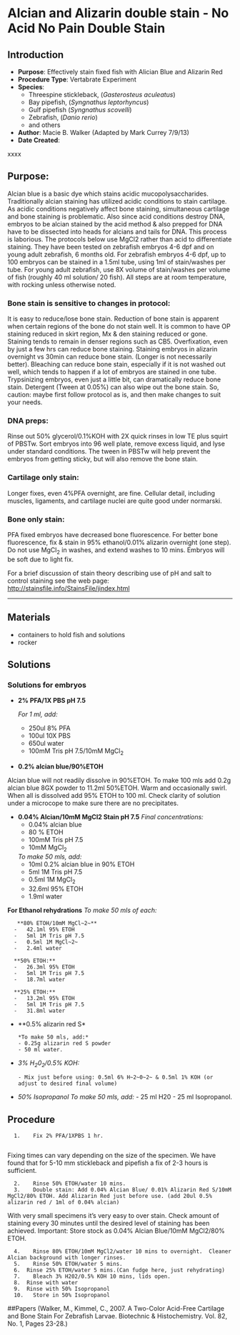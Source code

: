 # Alcian and Alizarin double stain - No Acid No Pain Double Stain {#sec-vertexp_doublestain}

## Introduction

-   **Purpose**: Effectively stain fixed fish with Alician Blue and Alizarin Red
-   **Procedure Type**: Vertabrate Experiment
-   **Species**:
    -   Threespine stickleback, (*Gasterosteus aculeatus*)
    -   Bay pipefish, (*Syngnathus leptorhyncus*)
    -   Gulf pipefish (*Syngnathus scovelli*)
    -   Zebrafish, (*Danio rerio*)
    - and others
-   **Author**: Macie B. Walker (Adapted by Mark Currey 7/9/13)
-   **Date Created**: 

::: {.callout-warning title="NOTES"}
xxxx
:::

## Purpose: {#purpose .head}

Alcian blue is a basic dye which stains acidic mucopolysaccharides. Traditionally alcian staining has utilized acidic conditions to stain cartilage. As acidic conditions negatively affect bone staining, simultaneous cartilage and bone staining is problematic. Also since acid conditions destroy DNA, embryos to be alcian stained by the acid method & also prepped for DNA have to be dissected into heads for alcians and tails for DNA. This process is laborious. The protocols below use MgCl2 rather than acid to differentiate staining. They have been tested on zebrafish embryos 4-6 dpf and on young adult zebrafish, 6 months old. For zebrafish embryos 4-6 dpf, up to 100 embryos can be stained in a 1.5ml tube, using 1ml of stain/washes per tube. For young adult zebrafish, use 8X volume of stain/washes per volume of fish (roughly 40 ml solution/ 20 fish). All steps are at room temperature, with rocking unless otherwise noted.

### Bone stain is sensitive to changes in protocol: {#bone-stain-is-sensitive-to-changes-in-protocol .subhead2}

It is easy to reduce/lose bone stain. Reduction of bone stain is apparent when certain regions of the bone do not stain well. It is common to have OP staining reduced in skirt region, Mx & den staining reduced or gone. Staining tends to remain in denser regions such as CB5. Overfixation, even by just a few hrs can reduce bone staining. Staining embryos in alizarin overnight vs 30min can reduce bone stain. (Longer is not necessarily better). Bleaching can reduce bone stain, especially if it is not washed out well, which tends to happen if a lot of embryos are stained in one tube. Trypsinizing embryos, even just a little bit, can dramatically reduce bone stain. Detergent (Tween at 0.05%) can also wipe out the bone stain. So, caution: maybe first follow protocol as is, and then make changes to suit your needs.

### DNA preps: {#dna-preps .subhead2}

Rinse out 50% glycerol/0.1%KOH with 2X quick rinses in low TE plus squirt of PBSTw. Sort embryos into 96 well plate, remove excess liquid, and lyse under standard conditions. The tween in PBSTw will help prevent the embryos from getting sticky, but will also remove the bone stain.

### Cartilage only stain: {#cartilage-only-stain .subhead2}

Longer fixes, even 4%PFA overnight, are fine. Cellular detail, including muscles, ligaments, and cartilage nuclei are quite good under normarski.

### Bone only stain: {#bone-only-stain .subhead2}

PFA fixed embryos have decreased bone fluorescence. For better bone fluorescence, fix & stain in 95% ethanol/0.01% alizarin overnight (one step). Do not use MgCl~2~ in washes, and extend washes to 10 mins. Embryos will be soft due to light fix.

For a brief discussion of stain theory describing use of pH and salt to control staining see the web page: <http://stainsfile.info/StainsFile/jindex.html>

------------------------------------------------------------------------

## Materials

-   containers to hold fish and solutions
-   rocker

## Solutions

### Solutions for embryos

- **2% PFA/1X PBS pH 7.5**

  *For 1 ml, add:*
    -   250ul 8% PFA
    -   100ul 10X PBS
    -   650ul water
    -   100mM Tris pH 7.5/10mM MgCl~2~
    
- **0.2% alcian blue/90%ETOH**

::: {.callout-Note title="NOTES"}
Alcian blue will not readily dissolve in 90%ETOH. To make 100 mls add 0.2g alcian blue 8GX powder to 11.2ml 50%ETOH. Warm and occasionally swirl. When all is dissolved add 95% ETOH to 100 ml. Check clarity of solution under a microcope to make sure there are no precipitates. 
:::
 
 
 - **0.04% Alcian/10mM MgCl2 Stain pH 7.5** 
       *Final concentrations:*
      -   0.04% alcian blue
      -   80 % ETOH
      -   100mM Tris pH 7.5
      -   10mM MgCl~2~

      *To make 50 mls, add:*
      -   10ml 0.2% alcian blue in 90% ETOH
      -   5ml 1M Tris pH 7.5
      -   0.5ml 1M MgCl~2~
      -   32.6ml 95% ETOH
      -   1.9ml water

**For Ethanol rehydrations**
    *To make 50 mls of each:*

       **80% ETOH/10mM MgCl~2~**
      -   42.1ml 95% ETOH
      -   5ml 1M Tris pH 7.5
      -   0.5ml 1M MgCl~2~
      -   2.4ml water
      
      **50% ETOH:**
      -   26.3ml 95% ETOH
      -   5ml 1M Tris pH 7.5
      -   18.7ml water
      
      **25% ETOH:**
      -   13.2ml 95% ETOH
      -   5ml 1M Tris pH 7.5
      -   31.8ml water

- **0.5% alizarin red S*

      *To make 50 mls, add:*
      - 0.25g alizarin red S powder 
      - 50 ml water.


- *3% H~2~0~2~/0.5% KOH:*

      - Mix just before using: 0.5ml 6% H~2~0~2~ & 0.5ml 1% KOH (or adjust to desired final volume)
      
- *50% Isopropanol*
      *To make 50 mls, add:*
          - 25 ml H20
          - 25 ml Isopropanol.

## Procedure

      1.	Fix 2% PFA/1XPBS 1 hr.
      
::: {.callout-Note title="NOTES"}
Fixing times can vary depending on the size of the specimen. We have found that for 5-10 mm stickleback and pipefish a fix of 2-3 hours is sufficient.
:::      
    
      2.	Rinse 50% ETOH/water 10 mins.
      3.	Double stain: Add 0.04% Alcian Blue/ 0.01% Alizarin Red S/10mM MgCl2/80% ETOH. Add Alizarin Red just before use. (add 20ul 0.5% alizarin red / 1ml of 0.04% alcian)

::: {.callout-Note title="NOTES"}
With very small specimens it’s very easy to over stain. Check amount of staining every 30 minutes until the desired level of staining has been achieved. 
Important: Store stock as 0.04% Alcian Blue/10mM MgCl2/80% ETOH.
:::       
    
      4.	Rinse 80% ETOH/10mM MgCl2/water 10 mins to overnight.  Cleaner Alcian background with longer rinses.
      5.	Rinse 50% ETOH/water 5 mins.
      6.  Rinse 25% ETOH/water 5 mins.(Can fudge here, just rehydrating)
      7.	Bleach 3% H202/0.5% KOH 10 mins, lids open.
      8.  Rinse with water
      9.  Rinse with 50% Isopropanol
      10.	Store in 50% Isopropanol


##Papers
(Walker, M., Kimmel, C., 2007. A Two-Color Acid-Free Cartilage and Bone Stain For Zebrafish Larvae. Biotechnic & Histochemistry. Vol. 82, No. 1, Pages 23-28.)